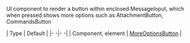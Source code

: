 UI component to render a button within enclosed MessageInput, which when pressed shows more options such as AttachmentButton, CommandsButton

| Type | Default |
|- -|- -|
| Component, element | [MoreOptionsButton](../../ui-components/more-options-button) |
